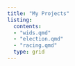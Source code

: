 ```yaml
---
title: "My Projects"
listing:
  contents: 
  - "wids.qmd"
  - "election.qmd"
  - "racing.qmd"
  type: grid
---
```

